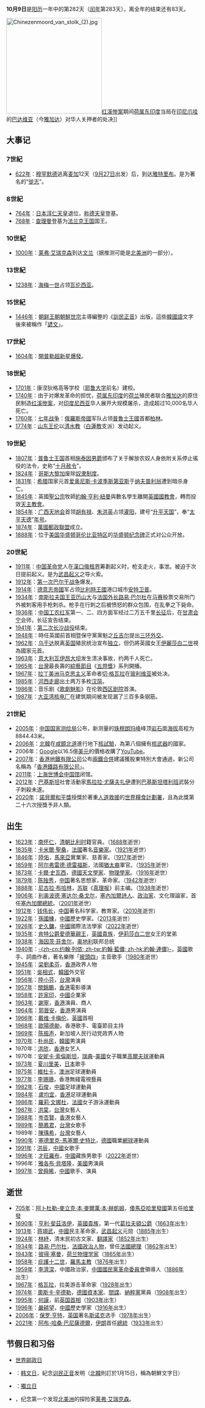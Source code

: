 {{noteTA
|1=zh-hans:辛德勒;zh-hk:舒特拉;zh-tw:辛德勒;
|2=zh-cn:朝鲜; zh-hk:北韓; zh-tw:朝鮮
}}
{{DayInMonth|10}}

'''10月9日'''是[[阳历|阳历]]一年中的第282天（[[闰年|闰年]]第283天），离全年的结束还有83天。

[[File:Chinezenmoord_van_stolk_(2).jpg|250px]][[红溪惨案|红溪惨案]]期间[[荷属东印度|荷属东印度]]当局在[[印度尼西亚|印尼]][[爪哇|爪哇]]的[[雅加達老城|巴达维亚]]（今[[雅加达|雅加达]]）对华人关押者的处决]]

== 大事记 ==
=== 7世紀 ===
* [[622年|622年]]：[[穆罕默德|穆罕默德]]逃离[[麥加|麦加]]12天（[[9月27日|9月27日]]出发）后，到达[[麦地那|雅特里布]]。是为著名的“[[徙志|徙志]]”。

=== 8世紀 ===
* [[764年|764年]]：[[日本|日本]][[淳仁天皇|淳仁天皇]]退位，[[孝謙天皇|称德天皇]]登基。
* [[768年|768年]]：[[查理大帝|查理曼]]登基为[[法兰克帝国|法兰克王国]]国王。

=== 10世紀 ===
* [[1000年|1000年]]：[[莱弗·艾瑞克森|莱弗·艾瑞克森]]到达[[文蘭_(紐芬蘭)|文兰]]（据推测可能是[[北美洲|北美洲]]的一部分）。

=== 13世紀 ===
* [[1238年|1238年]]：[[海梅一世|海梅一世]]占领[[瓦伦西亚|瓦伦西亚]]。

=== 15世紀 ===
* [[1446年|1446年]]：[[朝鲜王朝|朝鲜王朝]][[朝鮮世宗|朝鮮世宗]]主導編整的《[[訓民正音|訓民正音]]》出版，這些[[韓國語|韓國語]]文字後來被稱作「[[諺文|諺文]]」。

=== 17世紀 ===
* [[1604年|1604年]]：[[sN_1604|開普勒超新星]][[超新星爆發|爆發]]。

=== 18世紀 ===
* [[1701年|1701年]]：康涅狄格高等学校（[[耶鲁大学|耶鲁大学]]前名）建校。
* [[1740年|1740年]]：由于对爆发革命的担忧，[[荷属东印度|荷属东印度]]的[[荷兰|荷兰]]殖民者联合[[雅加达|雅加达]]的原住民制造[[红溪惨案|红溪惨案]]，对[[印度尼西亚|印度尼西亚]]华人展开大规模屠杀，造成超过10,000名华人死亡。
* [[1760年|1760年]]：[[七年战争|七年战争]]：[[俄羅斯帝國|俄羅斯帝國]]军队占领[[普魯士王國|普魯士王國]]首都[[柏林|柏林]]。
* [[1774年|1774年]]：[[山东|山东]][[王倫_(清)|王伦]]以[[清水教|清水教]]（[[白蓮教|白蓮教]]支派）发动起义。

=== 19世紀 ===
* [[1807年|1807年]]：[[普魯士|普鲁士王国]]首相[[海因里希·弗里德里希·卡尔·冯·施泰因帝国男爵|施泰因男爵]]颁布了关于解放农奴人身依附关系停止徭役的法令，史称“[[十月赦令|十月赦令]]”。
* [[1824年|1824年]]：[[哥斯大黎加|哥斯大黎加]]废除[[奴隶制度|奴隶制度]]。
* [[1831年|1831年]]：[[希腊|希腊]]国家元首[[爱奥尼斯·卡波季斯第亚斯|爱奥尼斯·卡波季斯第亚斯]]于[[纳夫普利翁|纳夫普利翁]]遭到暗杀身亡。
* [[1845年|1845年]]：英國[[聖公宗|聖公宗]]牧師[[約翰·亨利·紐曼|約翰·亨利·紐曼]]與數名學生離開[[英國國教會|英國國教會]]，轉而投效[[天主教會|天主教會]]。
* [[1854年|1854年]]：[[广西|广西]][[天地会|天地会]]首领[[胡有禄|胡有禄]]、[[朱洪英|朱洪英]]占领[[灌阳县|灌阳]]，建号“[[升平天国|升平天国]]”，奉“[[太平天德|太平天德]]”[[年号|年号]]。
* [[1874年|1874年]]：[[萬國郵政聯盟|萬國郵政聯盟]]成立。
* [[1888年|1888年]]：位于[[美国|美国]][[华盛顿哥伦比亚特区|华盛顿哥伦比亚特区]]的[[华盛顿纪念碑|华盛顿纪念碑]]正式对公众开放。

=== 20世紀 ===
* [[1911年|1911年]]：[[中国|中国]][[中国同盟会|革命党]]人在[[漢口俄租界|漢口俄租界]]筹劃起义时，枪支走火，事泄。被迫于次日提前起义。是为[[武昌起义|武昌起义]]之导火索。
* [[1912年|1912年]]：[[第一次巴尔干战争|第一次巴尔干战争]]爆发。
* [[1914年|1914年]]：[[德意志帝國|德意志帝國]]军占领[[比利時王國|比利時王國]]港口城市[[安特卫普|安特卫普]]。
* [[1934年|1934年]]：[[南斯拉夫統治者列表|南斯拉夫国王]][[亞歷山大一世_(南斯拉夫)|亚历山大]]与[[法國外交部|法国外长]][[路易·巴尔杜|路易·巴尔杜]]在[[马赛|马赛]]股票交易所门外被刺客用手枪刺杀。枪手在行刺之后被愤怒的群众包围，在乱拳之下毙命。
* [[1936年|1936年]]：[[中国工农红军|中国工农红军]]第一、二、四方面军经过二万五千里[[长征|长征]]后，在[[甘肃|甘肃]][[会宁|会宁]]会师，长征宣告结束。
* [[1941年|1941年]]：[[第二次长沙战役|第二次长沙战役]]结束。
* [[1948年|1948年]]：時任英國前首相暨保守黨黨魁之[[温斯顿·丘吉尔|丘吉尔]]提出[[三环外交|三环外交]]。
* [[1962年|1962年]]：[[乌干达|乌干达]]脱离[[英国|英国]]殖民统治宣布[[独立|独立]]，但仍將英國女王[[伊麗莎白二世|伊麗莎白二世]]視為國家元首。
* [[1963年|1963年]]：[[意大利|意大利]][[瓦伊昂大坝|瓦伊昂大坝]]发生溃决事故，约两千人死亡。
* [[1965年|1965年]]：[[台灣|台灣]]最長壽的[[綜藝節目|綜藝節目]]《[[五燈獎|五燈獎]]》系列開播。
* [[1967年|1967年]]：[[拉丁美洲|拉丁美洲]][[马克思主义|马克思主义]]革命者[[切·格瓦拉|切·格瓦拉]]在[[玻利维亚|玻利维亚]]被处决。
* [[1985年|1985年]]：[[河西走廊|河西走廊]]出土两万多枚[[汉简|汉简]]。
* [[1986年|1986年]]：音乐剧《[[歌劇魅影_(音樂劇)|歌劇魅影]]》在伦敦[[西区剧院|西区剧院]]首演。
* [[1987年|1987年]]：[[大亚湾核电站|大亚湾核电厂]]在建筑期间被发现漏了三百多条钢筋。

=== 21世紀 ===
* [[2005年|2005年]]：[[中华人民共和国国家测绘局|中国国家测绘局]]公布，新测量的[[珠穆朗玛峰|珠穆朗玛峰]]峰顶[[岩石|岩石]]面[[海拔|海拔]]高程为8844.43米。
* [[2006年|2006年]]：[[朝鲜民主主义人民共和国|北韓]]在[[咸鏡北道|咸鏡北道]]進行地下[[核試驗|核試驗]]，為第八個擁有[[核武器|核武器]]的國家。
* 2006年：[[Google公司|Google]]以16.5億[[美元|美元]]的價格收購了[[YouTube|YouTube]]。
* [[2007年|2007年]]：[[香港|香港]][[香港鐵路有限公司|地鐵有限公司]]公布[[兩鐵合併|兩鐵合併]]建議獲股東特別大會通過，新公司名稱為「[[香港鐵路有限公司|香港鐵路有限公司]]」。
* [[2011年|2011年]]：[[上海世博会|上海世博会]][[中国馆|中国馆]]闭馆。
* [[2012年|2012年]]：[[巴基斯坦|巴基斯坦]]社會活動家[[馬拉拉·尤薩夫扎伊|馬拉拉·尤薩夫扎伊]]遭到[[巴基斯坦塔利班|巴基斯坦塔利班]]武裝分子刺殺未遂。
* [[2020年|2020年]]：[[諾貝爾和平獎|諾貝爾和平獎]]授獎於著重[[人道救援|人道救援]]的[[世界糧食計劃署|世界糧食計劃署]]，且為此獎第二十六次授獎予非人類。

== 出生 ==
* [[1623年|1623年]]：[[南怀仁|南怀仁]]，[[清朝|清朝]][[比利时|比利时]]籍官員。（[[1688年|1688年]]逝世）
* [[1835年|1835年]]：[[卡米爾·聖桑|卡米爾·聖桑]]，[[法國|法國]]著名[[音樂家|音樂家]]。（[[1921年|1921年]]逝世）
* [[1846年|1846年]]：[[陸佑|陸佑]]，[[馬來亞|馬來亞]]實業家、慈善家。（[[1917年|1917年]]逝世）
* [[1859年|1859年]]：[[阿尔弗雷德·德雷福斯|阿尔弗雷德·德雷福斯]]，法國[[猶太裔|猶太裔]]軍官。（[[1935年|1935年]]逝世）
* [[1873年|1873年]]：[[卡爾·史瓦西|卡爾·史瓦西]]，[[德國|德國]][[天文學家|天文學家]]、[[物理學家|物理學家]]。（[[1916年|1916年]]逝世）
* [[1879年|1879年]]：[[陈独秀|陈独秀]]，[[中国|中国]]著名思想家，革命家。（[[1942年|1942年]]逝世） 
* [[1888年|1888年]]：[[尼古拉·布哈林|尼古拉·布哈林]]，[[苏联|苏联]]《[[真理报|真理报]]》前主编。（[[1938年|1938年]]逝世）
* [[1906年|1906年]]：[[利奥波德·塞达尔·桑戈尔|利奥波德·塞达尔·桑戈尔]]，[[塞內加爾|塞內加爾]][[詩人|詩人]]、[[政治家|政治家]]、文化理論家，首任[[塞內加爾總統|塞內加爾總統]]。（[[2001年|2001年]]逝世）
* [[1912年|1912年]]：[[钱伟长|钱伟长]]，[[中国|中国]]著名科学家，教育家。（[[2010年|2010年]]逝世） 
* [[1922年|1922年]]：[[孫國棟_(教授)|孫國棟]]，[[中國|中國]]歷史學家。（[[2013年|2013年]]逝世）
* [[1926年|1926年]]：[[史久鏞|史久鏞]]，[[中國|中國]]國際法法學家（[[2022年|2022年]]逝世）
* [[1935年|1935年]]：[[肯特公爵愛德華親王|肯特公爵愛德華親王]]，[[英國|英國]][[貴族|貴族]]，[[伊莉莎白二世|伊莉莎白二世]]女王的堂弟
* [[1938年|1938年]]：[[海因茨·菲舍尔|海因茨·菲舍尔]]，[[奥地利|奥地利]]联邦总统
* [[1940年|1940年]]：[[约翰·列侬|-{zh-cn:约翰·列侬; zh-tw:約翰·藍儂; zh-hk:約翰·連儂}-]]，[[英國|英國]]歌手、詞曲作者，著名樂隊「[[披頭四|披頭四]]」主音歌手（[[1980年|1980年]]逝世）
* [[1945年|1945年]]：[[梁劉柔芬|梁劉柔芬]]，[[香港|香港]]政界人物
* [[1951年|1951年]]：[[吳相式|吳相式]]，[[韓國|韓國]]外交官
* [[1956年|1956年]]：[[陸小芬|陸小芬]]，[[台灣|台灣]]演員
* [[1957年|1957年]]：[[關錦鵬|關錦鵬]]，[[香港|香港]]電影導演
* [[1958年|1958年]]：[[許家印|許家印]]，[[中國|中國]]企業家
* [[1963年|1963年]]：[[謝寧_(香港演員)|謝寧]]，[[香港|香港]]演員、商人
* [[1964年|1964年]]：[[郭晉安|郭晉安]]，[[香港|香港]]男演員
* [[1966年|1966年]]：[[戴维·卡梅伦|戴维·卡梅伦]]，[[英國|英國]]首相
* [[1968年|1968年]]：[[歐陽德勛|歐陽德勛]]，香港歌手、電臺節目主持
* [[1969年|1969年]]：[[陈振声_(政治人物)|陈振声]]，新加坡人民行动党政界人物
* [[1970年|1970年]]：[[朴尚民|朴尚民]]，[[韓國|韓國]]男演員
* 1970年：[[洪欣|洪欣]]，[[香港|香港]]女艺人
* 1970年：[[安妮卡·索倫斯坦|安妮卡·索倫斯坦]]，[[瑞典|瑞典]]-[[美國|美國]]女子職業[[高爾夫球|高爾夫球]]運動員
* [[1973年|1973年]]：[[夏川里美|夏川里美]]，[[日本|日本]]歌手
* [[1975年|1975年]]：[[马克·维杜卡|維杜卡]]，[[澳洲|澳洲]]足球運動員
* [[1977年|1977年]]：[[李珊珊_(藝員)|李珊珊]]，香港無綫電視藝員
* [[1982年|1982年]]：[[石俊|石俊]]，[[中國|中國]]足球運動員
* [[1984年|1984年]]：[[盧均宜|盧均宜]]，[[香港|香港]]足球運動員
* [[1986年|1986年]]：[[羅莉·文娜杜|羅莉·文娜杜]]，[[法國|法國]]女子游泳運動員
* [[1987年|1987年]]：[[洪棠|洪棠]]，[[台灣|台灣]]女藝人
* [[1988年|1988年]]：[[岑杏賢|岑杏賢]]，[[香港|香港]]女藝人
* [[1989年|1989年]]：[[簡鳳君|簡鳳君]]，[[台灣|台灣]]女歌手
* 1989年：[[陳瑀希|陳瑀希]]，[[台灣|台灣]]女藝人
* [[1990年|1990年]]：[[塞德里克-馬塞爾·史特比|塞德里克-馬塞爾·史特比]]，[[德國|德國]]職業[[網球|網球]]運動員
* [[1991年|1991年]]：[[洪辰|洪辰]]，[[中國|中國]]女歌手
* [[1996年|1996年]]：[[才旺羅布|才旺羅布]]，[[中國|中國]]藏族男歌手（[[2022年|2022年]]逝世）
* 1996年：[[雅各布·貝塔隆|雅各布·貝塔隆]]，[[美國|美國]]男演員
* [[1997年|1997年]]：[[曾舜晞|曾舜晞]]，[[中國|中國]]歌手、演員

== 逝世 ==
* [[705年|705年]]：[[阿卜杜勒-麥立克·本·麥爾萬·本·赫凱姆|阿卜杜勒-麥立克·本·麥爾萬·本·赫凱姆]]，[[倭馬亞哈里發國|倭馬亞哈里發國]]第五任[[哈里發|哈里發]]
* [[1690年|1690年]]：[[第一代葛拉夫頓公爵亨利·斐茲洛伊|亨利·斐茲洛伊]]，[[英國|英國]][[貴族|貴族]]，第一代[[葛拉夫頓公爵|葛拉夫頓公爵]]（[[1663年|1663年]]出生）
* [[1913年|1913年]]：[[蒋翊武|蒋翊武]]，[[中國|中國]]民主革命家，[[武昌起义|武昌起义]]元勋（[[1885年|1885年]]出生）
* [[1924年|1924年]]：[[林紓|林紓]]，清末民初古文家、[[翻譯家|翻譯家]]（[[1852年|1852年]]出生）
* [[1934年|1934年]]：[[路易·巴尔杜|路易·巴尔杜]]，[[法國|法國]][[政治人物|政治人物]]，曾任[[法國總理|法國總理]]（[[1862年|1862年]]出生）
* [[1943年|1943年]]：[[彼得·塞曼|彼得·塞曼]]，[[荷兰|荷兰]][[物理学家|物理学家]]（[[1865年|1865年]]出生）
* [[1958年|1958年]]：[[庇護十二世|庇護十二世]]，[[羅馬主教|羅馬主教]]（[[1876年|1876年]]出生）
* [[1959年|1959年]]：[[李濟深|李濟深]]，中國政治家，[[中國國民黨革命委員會|中國國民黨革命委員會]]領導人（[[1886年|1886年]]出生）
* [[1967年|1967年]]：[[切·格瓦拉|格瓦拉]]，拉美游击革命家（[[1928年|1928年]]出生）
* [[1974年|1974年]]：[[奧斯卡·辛德勒|奧斯卡·辛德勒]]，[[德國|德國]][[資本家|資本家]]、[[間諜|間諜]]、[[納粹黨|納粹黨]]黨員（[[1908年|1908年]]出生）
* [[1995年|1995年]]：[[何謨|何謨]]，前[[英国首相|英国首相]]（[[1903年|1903年]]出生）
* [[1996年|1996年]]：[[嚴耕望|嚴耕望]]，[[中國|中國]]歷史學家（[[1916年|1916年]]出生）
* [[2006年|2006年]]：[[保罗·亨特|保罗·亨特]]，[[英国|英国]]著名[[斯诺克|斯诺克]]选手（[[1978年|1978年]]出生）
* [[2021年|2021年]]：[[阿布-哈桑·巴尼薩德爾|阿布-哈桑·巴尼薩德爾]]，[[伊朗|伊朗]]首任[[伊朗總統|總統]]（[[1933年|1933年]]出生）

== 节假日和习俗 ==
{{commonscat|9 October}}
* [[世界邮政日|世界邮政日]]
* {{KOR}}：[[韩文日|韩文日]]，紀念[[训民正音|训民正音]]发明（[[北韓|北韓]]則訂於1月15日，稱為朝鮮文字日）
* {{UGA}}：[[獨立日|獨立日]]
* {{link-en|莱弗·艾瑞克森日|Leif Erikson Day}}，纪念第一个发现[[北美洲|北美洲]]的探险家[[莱弗·艾瑞克森|莱弗·艾瑞克森]]。
{{月份}}